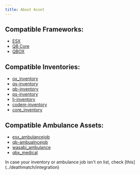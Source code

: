 ```yaml
---
title: About Asset
---
```



## Compatible Frameworks:
- [ESX](https://github.com/esx-framework/esx_core)
- [QB Core](https://github.com/qbcore-framework/qb-core)
- [QBOX](https://github.com/Qbox-project)

## Compatible Inventories:
- [ox_inventory](https://github.com/overextended/ox_inventory)
- [qs-inventory](https://buy.quasar-store.com/package/4770732)
- [qb-inventory](https://github.com/qbcore-framework/qb-inventory)
- [ps-inventory](https://github.com/Project-Sloth/ps-inventory)
- [lj-inventory](https://github.com/loljoshie/lj-inventory)
- [codem-inventory](https://codem.tebex.io/package/5900973)
- [core_inventory](https://www.c8re.store/package/5121548)


## Compatible Ambulance Assets:
- [esx_ambulancejob](https://github.com/esx-framework/esx_ambulancejob)
- [qb-ambualncejob](https://github.com/qbcore-framework/qb-ambulancejob)
- [wasabi_ambulance](https://forum.cfx.re/t/esx-qbcore-wasabis-advanced-ambulance-job/4914860)
- [qbx_medical](https://github.com/Qbox-project/qbx_medical)

<Callout type="warning" emoji="⚠️">
  In case your inventory or ambulance job isn't on list, check [this](../deathmatch/integration)
</Callout>